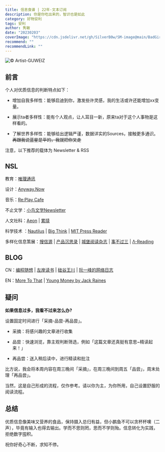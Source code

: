 ```yaml
---
title: 信息食谱 | 22年·文本订阅
description: 你是你吃出来的，智识也是如此
category: 好物安利
tags: 安利
author: 隽敏
date: "20230203"
coverImage: "https://cdn.jsdelivr.net/gh/SilverB0w/SM-image@main/BadGirl.jpg"
recommend: ""
recommendLink: ""
---
```


![© Artist-GUWEIZ](https://cdn.jsdelivr.net/gh/SilverB0w/SM-image@main/BadGirl.jpg)

## 前言

个人对优质信息的判断特点如下：

- 增加自我多样性：能够启迪到你，激发些许灵感，我的生活或许还能增加xx变量。

- 展示ta者多样性：能有个人观点，让人耳目一新，原来ta对于这个人事物是这样看的。

- 了解世界多样性：能够给出逻辑严谨，数据详实的Sources，接触更多通识。~~再跟我说蓝星是平的，我就把你叉走~~ 

注意，以下推荐的载体为 Newsletter & RSS

## NSL

教育：[唯理通讯](https://veritaschina.us4.list-manage.com/subscribe?u=8392009651fae5a1860902e5a&id=2c983fb6e6)

设计：[Anyway.Now](https://anyway.zhubai.love/)

音乐：[Re:Play Cafe](https://newsletter.replay.cafe/)

不止文学：[小鸟文学Newsletter](https://avesliterature.substack.com/)

人文社科：[Aeon](https://aeon.co/) | [累牍](https://chinanonfiction.com/)

科学技术 ：[Nautilus](https://nautil.us/?utm_source=nautilus-newsletter&utm_medium=email&he=8144294877ca44b808e70c8a86d939b9&utm_campaign=22cybermondayunpaidemail) | [Big Think](https://bigthink.com/?utm_source=mailchimp&utm_medium=email&utm_campaign=weeklynewsletter) | [MIT Press Reader](https://thereader.mitpress.mit.edu/explore-the-mit-press-reader/)

多样化信息策展：[搜信源](https://souxinyuan.com/%E9%A6%96%E9%A1%B5) | [产品沉思录](https://pmthinking.com/) |  [城堡阅读杂志](https://www.yuque.com/cbyd/chengbao) | [事不过三](https://via.zhubai.love/)  | [Λ-Reading](https://rizime.substack.com/)

## BLOG

CN：[编程随想](https://program-think.blogspot.com/) | [左岸读书](http://www.zreading.cn/) | [硅谷王川](https://chuan.us/) | [阮一峰的网络日志](https://www.ruanyifeng.com/blog/)

EN：[More To That](https://moretothat.com/) | [Young Money by Jack Raines](https://www.youngmoney.co/)



## 疑问
**如果信息过多，我看不过来怎么办?**

设置固定时间进行「采摘-品尝-再品尝」。

- 采摘：将感兴趣的文章进行收集

- 品尝：快速浏览，靠主观判断筛选，例如「这篇文章还真挺有意思~精读起来！」
- 再品尝：送入稍后读中，进行精读和批注

比方说，我会将本周内容在周三晚间「采摘」，在周三晚间到周五「品尝」，周末处理「再品尝」。

当然，这是自己形成的流程，仅作参考。请以你为主，为你所用，自己设置舒服的阅读流程。

## 总结

优质信息像美味又营养的食品，保持摄入总归有益，但小鹏鱼不可以贪杯杯噢（二声），毕竟有输入也得去输出。学而不思则罔，思而不学则殆。信息转化为实践，拒绝数字囤积。

祝你好奇心不断，求知不停。

